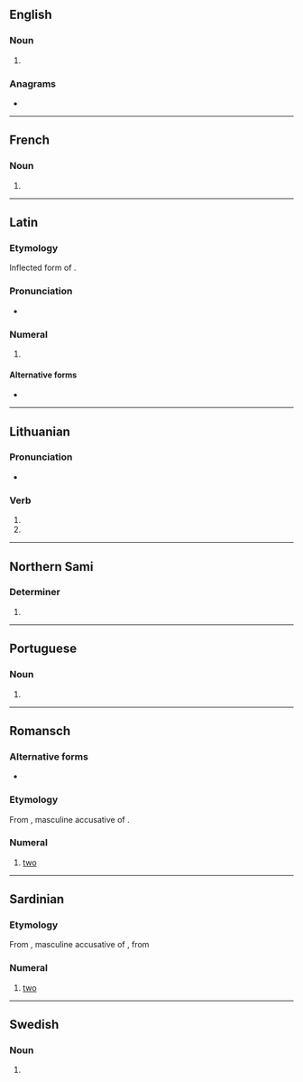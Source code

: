 {{also|Duos|dúos|duo's}}
==English==

===Noun===
{{head|en|noun plural form}}

# {{plural of|duo|lang=en}}

===Anagrams===
* {{anagrams|en|a=dosu|ouds}}

----

==French==

===Noun===
{{head|fr|noun plural form|g=m}}

# {{plural of|duo|lang=fr}}

----

==Latin==

===Etymology===
Inflected form of {{m|la|duo||two}}.

===Pronunciation===
* {{la-IPA|duōs}}

===Numeral===
{{la-num-form|duōs}}

# {{inflection of|duo||acc|m|lang=la}}

====Alternative forms====
* {{l|la|duo}}

----

==Lithuanian==

===Pronunciation===
* {{IPA|[ˈduɔs]|lang=lt}}

===Verb===
{{head|lt|verb form|head=dúos}}

# {{lt-form-verb|3s|fut|duoti}}
# {{lt-form-verb|3p|fut|duoti}}

----

==Northern Sami==

===Determiner===
{{head|se|determiner form}}

# {{inflection of|duot||loc|s|lang=se}}

----

==Portuguese==

===Noun===
{{head|pt|noun form|g=m}}

# {{plural of|duo|lang=pt}}

----

==Romansch==

===Alternative forms===
* {{qualifier|Rumantsch Grischun|Sursilvan|Sutsilvan|Surmiran}} {{l|rm|dus}}

===Etymology===
From {{inh|rm|la|duōs}}, masculine accusative of {{m|la|duo}}.

===Numeral===
{{head|rm|number}}

# {{lb|rm|Puter|Vallader|cardinal}} [[two]]

----

==Sardinian==

===Etymology===
From {{inh|sc|la|duōs}}, masculine accusative of {{m|la|duo}}, from {{inh|sc|ine-pro|*dwóh₁}}

===Numeral===
{{head|sc|numeral}}
# {{lb|sc|cardinal|Limba Sarda Comuna}} [[two]]

----

==Swedish==

===Noun===
{{head|sv|noun form}}

# {{sv-noun-form-indef-gen|duo}}